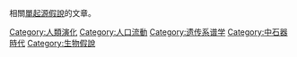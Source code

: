 相關[[人类单地起源说|單起源假說]]的文章。 

[[Category:人類演化|Category:人類演化]]
[[Category:人口流動|Category:人口流動]]
[[Category:遗传系谱学|Category:遗传系谱学]]
[[Category:中石器時代|Category:中石器時代]]
[[Category:生物假說|Category:生物假說]]
